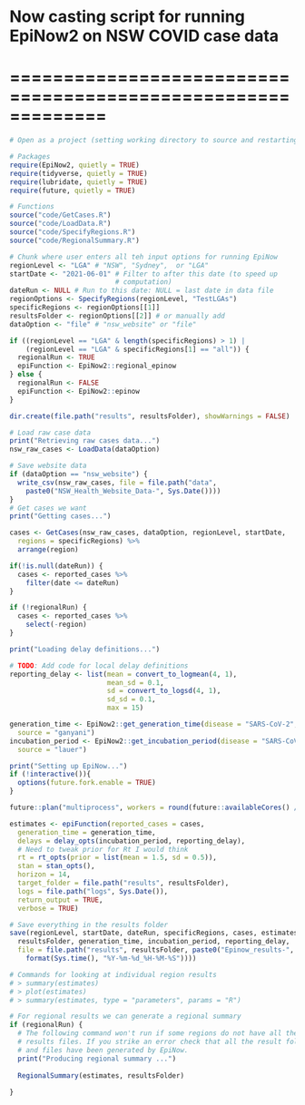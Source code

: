 # Now casting script for running EpiNow2 on NSW COVID case data
# =============================================================

```r
# Open as a project (setting working directory to source and restarting R)

# Packages
require(EpiNow2, quietly = TRUE)
require(tidyverse, quietly = TRUE)
require(lubridate, quietly = TRUE)
require(future, quietly = TRUE)

# Functions 
source("code/GetCases.R")
source("code/LoadData.R")
source("code/SpecifyRegions.R")
source("code/RegionalSummary.R")
```

```r
# Chunk where user enters all teh input options for running EpiNow
regionLevel <- "LGA" # "NSW", "Sydney",  or "LGA"
startDate <- "2021-06-01" # Filter to after this date (to speed up 
                          # computation)
dateRun <- NULL # Run to this date: NULL = last date in data file
regionOptions <- SpecifyRegions(regionLevel, "TestLGAs") 
specificRegions <- regionOptions[[1]]
resultsFolder <- regionOptions[[2]] # or manually add
dataOption <- "file" # "nsw_website" or "file"
```

```r
if ((regionLevel == "LGA" & length(specificRegions) > 1) |
    (regionLevel == "LGA" & specificRegions[1] == "all")) {
  regionalRun <- TRUE
  epiFunction <- EpiNow2::regional_epinow
} else {
  regionalRun <- FALSE
  epiFunction <- EpiNow2::epinow
}

dir.create(file.path("results", resultsFolder), showWarnings = FALSE)
```

```r
# Load raw case data 
print("Retrieving raw cases data...")
nsw_raw_cases <- LoadData(dataOption)

# Save website data
if (dataOption == "nsw_website") {
  write_csv(nsw_raw_cases, file = file.path("data", 
    paste0("NSW_Health_Website_Data-", Sys.Date())))
}
# Get cases we want 
print("Getting cases...")

cases <- GetCases(nsw_raw_cases, dataOption, regionLevel, startDate, 
  regions = specificRegions) %>%
  arrange(region)

if(!is.null(dateRun)) {
  cases <- reported_cases %>% 
    filter(date <= dateRun)
}

if (!regionalRun) {
  cases <- reported_cases %>%
    select(-region)
}
```

```r
print("Loading delay definitions...")

# TODO: Add code for local delay definitions
reporting_delay <- list(mean = convert_to_logmean(4, 1),
                        mean_sd = 0.1,
                        sd = convert_to_logsd(4, 1),
                        sd_sd = 0.1,
                        max = 15)

generation_time <- EpiNow2::get_generation_time(disease = "SARS-CoV-2", 
  source = "ganyani")
incubation_period <- EpiNow2::get_incubation_period(disease = "SARS-CoV-2", 
  source = "lauer")
```

```r
print("Setting up EpiNow...")
if (!interactive()){
  options(future.fork.enable = TRUE)
}

future::plan("multiprocess", workers = round(future::availableCores() / 2))
```

```r
estimates <- epiFunction(reported_cases = cases, 
  generation_time = generation_time,
  delays = delay_opts(incubation_period, reporting_delay),
  # Need to tweak prior for Rt I would think
  rt = rt_opts(prior = list(mean = 1.5, sd = 0.5)),
  stan = stan_opts(),
  horizon = 14, 
  target_folder = file.path("results", resultsFolder),
  logs = file.path("logs", Sys.Date()),
  return_output = TRUE, 
  verbose = TRUE)

# Save everything in the results folder
save(regionLevel, startDate, dateRun, specificRegions, cases, estimates,
  resultsFolder, generation_time, incubation_period, reporting_delay,
  file = file.path("results", resultsFolder, paste0("Epinow_results-", 
    format(Sys.time(), "%Y-%m-%d_%H-%M-%S"))))
```

```r
# Commands for looking at individual region results
# > summary(estimates)
# > plot(estimates)
# > summary(estimates, type = "parameters", params = "R")

# For regional results we can generate a regional summary
if (regionalRun) {
  # The following command won't run if some regions do not have all the 
  # results files. If you strike an error check that all the result folders 
  # and files have been generated by EpiNow. 
  print("Producing regional summary ...")
  
  RegionalSummary(estimates, resultsFolder)
  
}

```
